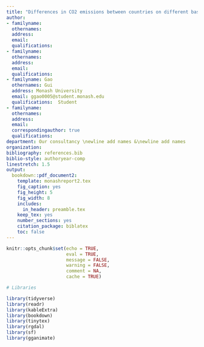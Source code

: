 ```yaml
---
title: "Differences in CO2 emissions between countries on different basis"
author:
- familyname: 
  othernames: 
  address: 
  email: 
  qualifications:
- familyname: 
  othernames: 
  address: 
  email: 
  qualifications:
- familyname: Gao
  othernames: Gui
  address: Monash University
  email: ggao0005@student.monash.edu
  qualifications:  Student
- familyname:
  othernames:
  address:
  email:  
  correspondingauthor: true
  qualifications: 
department: Our consultancy \newline add names &\newline add names
organization: 
bibliography: references.bib
biblio-style: authoryear-comp
linestretch: 1.5
output:
  bookdown::pdf_document2:
    template: monashreport2.tex
    fig_caption: yes
    fig_height: 5
    fig_width: 8
    includes:
      in_header: preamble.tex
    keep_tex: yes
    number_sections: yes
    citation_package: biblatex
    toc: false
---
```



```r
knitr::opts_chunk$set(echo = TRUE,
                      eval = TRUE,
                      message = FALSE, 
                      warning = FALSE,
                      comment = NA,
                      cache = TRUE)
```


```r

# Libraries

library(tidyverse)
library(readr)
library(kableExtra)
library(bookdown)
library(tinytex)
library(rgdal)
library(sf)
library(gganimate)
```
# 